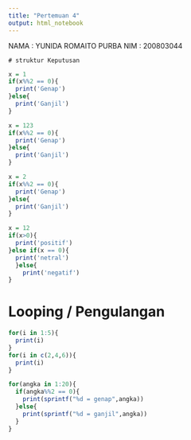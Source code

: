 ---
title: "Pertemuan 4"
output: html_notebook
---
NAMA : YUNIDA ROMAITO PURBA
NIM : 200803044
    
    # struktur Keputusan
```{r}
x = 1
if(x%%2 == 0){
  print('Genap')
}else{
  print('Ganjil')
}
```
```{r}
x = 123
if(x%%2 == 0){
  print('Genap')
}else{
  print('Ganjil')
}
```
```{r}
x = 2
if(x%%2 == 0){
  print('Genap')
}else{
  print('Ganjil')
}
```
```{r}
x = 12
if(x>0){
  print('positif')
}else if(x == 0){
  print('netral')
  }else{
    print('negatif')
}
```
# Looping / Pengulangan 
```{r}
for(i in 1:5){
  print(i)
}
for(i in c(2,4,6)){
  print(i)
}
```
```{r}
for(angka in 1:20){
  if(angka%%2 == 0){
    print(sprintf("%d = genap",angka))
  }else{
    print(sprintf("%d = ganjil",angka))
  }
}
```

  
